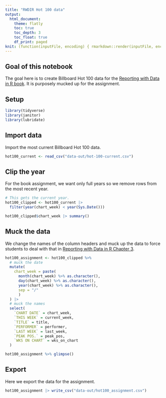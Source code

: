 ```yaml
---
title: "RWDIR Hot 100 data"
output:
  html_document:
    theme: flatly
    toc: true
    toc_depth: 3
    toc_float: true
    df_print: paged
knit: (function(inputFile, encoding) { rmarkdown::render(inputFile, encoding = encoding, output_dir = "docs") })
---
```


## Goal of this notebook

The goal here is to create Billboard Hot 100 data for the [Reporting with Data in R book](https://utdata.github.io/rwdir/). It is purposely mucked up for the assignment.

## Setup

```r
library(tidyverse)
library(janitor)
library(lubridate)
```

## Import data

Import the most current Billboard Hot 100 data.

```r
hot100_current <- read_csv("data-out/hot-100-current.csv")
```

## Clip the year

For the book assignment, we want only full years so we remove rows from the most recent year.

```r
# This gets the current year.
hot100_clipped <- hot100_current |> 
  filter(year(chart_week) < year(Sys.Date()))

hot100_clipped$chart_week |> summary()
```


## Muck the data

We change the names of the column headers and muck up the data to force students to deal with that in [Reporting with Data in R Chapter 3](https://utdata.github.io/rwdir/counts-import.html#cleaning-data).


```r
hot100_assignment <- hot100_clipped %>%
  # muck the date
  mutate(
    chart_week = paste(
      month(chart_week) %>% as.character(),
      day(chart_week) %>% as.character(),
      year(chart_week) %>% as.character(),
      sep = "/"
      )
  ) |>   
  # muck the names
  select(
    `CHART DATE` = chart_week,
    `THIS WEEK` = current_week,
    `TITLE` = title,
    `PERFORMER` = performer,
    `LAST WEEK` = last_week,
    `PEAK POS.` = peak_pos,
    `WKS ON CHART` = wks_on_chart
  )

hot100_assignment %>% glimpse()
```

## Export

Here we export the data for the assignment.

```r
hot100_assignment |> write_csv("data-out/hot100_assignment.csv")
```

